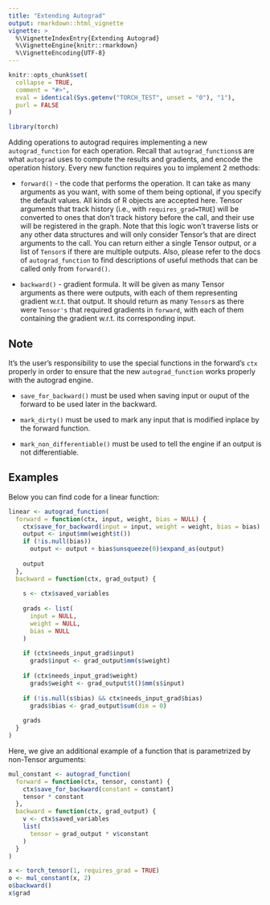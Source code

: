 ```yaml
---
title: "Extending Autograd"
output: rmarkdown::html_vignette
vignette: >
  %\VignetteIndexEntry{Extending Autograd}
  %\VignetteEngine{knitr::rmarkdown}
  %\VignetteEncoding{UTF-8}
---
```


```r
knitr::opts_chunk$set(
  collapse = TRUE,
  comment = "#>",
  eval = identical(Sys.getenv("TORCH_TEST", unset = "0"), "1"),
  purl = FALSE
)
```

```r
library(torch)
```

Adding operations to autograd requires implementing a new `autograd_function` for each operation. Recall that `autograd_functions`s are what `autograd` uses to compute the results and gradients, and encode the operation history. Every new function requires you to implement 2 methods:

-   `forward()` - the code that performs the operation. It can take as many arguments as you want, with some of them being optional, if you specify the default values. All kinds of R objects are accepted here. Tensor arguments that track history (i.e., with `requires_grad=TRUE`) will be converted to ones that don't track history before the call, and their use will be registered in the graph. Note that this logic won't traverse lists or any other data structures and will only consider Tensor's that are direct arguments to the call. You can return either a single Tensor output, or a list of `Tensor`s if there are multiple outputs. Also, please refer to the docs of `autograd_function` to find descriptions of useful methods that can be called only from `forward()`.

-   `backward()` - gradient formula. It will be given as many Tensor arguments as there were outputs, with each of them representing gradient w.r.t. that output. It should return as many `Tensor`s as there were `Tensor's` that required gradients in `forward`, with each of them containing the gradient w.r.t. its corresponding input.

## Note

It's the user's responsibility to use the special functions in the forward's `ctx` properly in order to ensure that the new `autograd_function` works properly with the autograd engine.

- `save_for_backward()` must be used when saving input or ouput of the forward to be used later in the backward.

- `mark_dirty()` must be used to mark any input that is modified inplace by the forward function.

- `mark_non_differentiable()` must be used to tell the engine if an output is not differentiable.

## Examples

Below you can find code for a linear function:

```r
linear <- autograd_function(
  forward = function(ctx, input, weight, bias = NULL) {
    ctx$save_for_backward(input = input, weight = weight, bias = bias)
    output <- input$mm(weight$t())
    if (!is.null(bias))
      output <- output + bias$unsqueeze(0)$expand_as(output)
    
    output
  },
  backward = function(ctx, grad_output) {
    
    s <- ctx$saved_variables
    
    grads <- list(
      input = NULL,
      weight = NULL,
      bias = NULL
    )
    
    if (ctx$needs_input_grad$input)
      grads$input <- grad_output$mm(s$weight)
    
    if (ctx$needs_input_grad$weight)
      grads$weight <- grad_output$t()$mm(s$input)
    
    if (!is.null(s$bias) && ctx$needs_input_grad$bias)
      grads$bias <- grad_output$sum(dim = 0)
    
    grads
  }
)
```

Here, we give an additional example of a function that is parametrized by non-Tensor arguments:

```r
mul_constant <- autograd_function(
  forward = function(ctx, tensor, constant) {
    ctx$save_for_backward(constant = constant)
    tensor * constant
  },
  backward = function(ctx, grad_output) {
    v <- ctx$saved_variables
    list(
      tensor = grad_output * v$constant
    )
  }
)
```

```r
x <- torch_tensor(1, requires_grad = TRUE)
o <- mul_constant(x, 2)
o$backward()
x$grad
```

